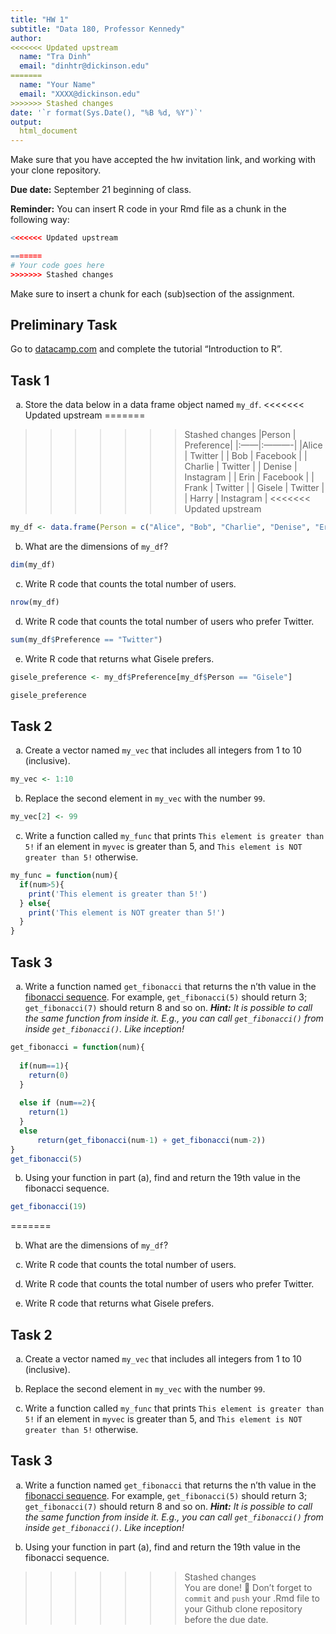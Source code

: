 ```yaml
---
title: "HW 1"
subtitle: "Data 180, Professor Kennedy"
author: 
<<<<<<< Updated upstream
  name: "Tra Dinh"
  email: "dinhtr@dickinson.edu"
=======
  name: "Your Name"
  email: "XXXX@dickinson.edu"
>>>>>>> Stashed changes
date: '`r format(Sys.Date(), "%B %d, %Y")`'
output: 
  html_document
---
```

Make sure that you have accepted the hw invitation link, and working with your clone repository.

**Due date:** September 21 beginning of class.

**Reminder:** You can insert R code in your Rmd file as a chunk in the following way:
```r
<<<<<<< Updated upstream

=======
# Your code goes here
>>>>>>> Stashed changes
```
Make sure to insert a chunk for each (sub)section of the assignment.

## Preliminary Task
Go to [datacamp.com](https://datacamp.com) and complete the tutorial "Introduction to R".


## Task 1
a) Store the data below in a data frame object named `my_df`.
<<<<<<< Updated upstream
=======


>>>>>>> Stashed changes
|Person | Preference|
|:------|:----------|
|Alice | Twitter |
| Bob | Facebook |
| Charlie | Twitter |
| Denise | Instagram |
| Erin | Facebook |
| Frank | Twitter |
| Gisele | Twitter |
| Harry | Instagram |
<<<<<<< Updated upstream
```r
my_df <- data.frame(Person = c("Alice", "Bob", "Charlie", "Denise", "Erin", "Frank", "Gisele", "Harry"), Preference = c("Twitter", "Facebook", "Twitter", "Instagram", "Facebook", "Twitter", "Twitter", "Instagram"))
```
b) What are the dimensions of `my_df`?
```r
dim(my_df)
```

c) Write R code that counts the total number of users.
```r
nrow(my_df)
```
d) Write R code that counts the total number of users who prefer Twitter.
```r
sum(my_df$Preference == "Twitter")
```
e) Write R code that returns what Gisele prefers.
```r
gisele_preference <- my_df$Preference[my_df$Person == "Gisele"]

gisele_preference
```
## Task 2
a) Create a vector named `my_vec` that includes all integers from 1 to 10 (inclusive).
```r
my_vec <- 1:10
```
b) Replace the second element in `my_vec` with the number `99`.
```r
my_vec[2] <- 99
```

c) Write a function called `my_func` that prints `This element is greater than 5!` if an element in `myvec` is greater than 5, and `This element is NOT greater than 5!` otherwise.
```r
my_func = function(num){
  if(num>5){
    print('This element is greater than 5!')
  } else{
    print('This element is NOT greater than 5!')
  }
}
```

## Task 3
a. Write a function named `get_fibonacci` that returns the n'th value in the [fibonacci sequence](https://www.mathsisfun.com/numbers/fibonacci-sequence.html). For example, `get_fibonacci(5)` should return 3; `get_fibonacci(7)` should return 8 and so on. ***Hint:** It is possible to call the same function from inside it. E.g., you can call `get_fibonacci()` from inside `get_fibonacci()`. Like inception!*
```r
get_fibonacci = function(num){
  
  if(num==1){
    return(0)
  } 
  
  else if (num==2){
    return(1)
  } 
  else 
      return(get_fibonacci(num-1) + get_fibonacci(num-2))
}
get_fibonacci(5)

```


b. Using your function in part (a), find and return the 19th value in the fibonacci sequence.
```r
get_fibonacci(19)
```
=======

b) What are the dimensions of `my_df`?

c) Write R code that counts the total number of users.

d) Write R code that counts the total number of users who prefer Twitter.

e) Write R code that returns what Gisele prefers.

## Task 2
a) Create a vector named `my_vec` that includes all integers from 1 to 10 (inclusive).

b) Replace the second element in `my_vec` with the number `99`.

c) Write a function called `my_func` that prints `This element is greater than 5!` if an element in `myvec` is greater than 5, and `This element is NOT greater than 5!` otherwise.

## Task 3
a. Write a function named `get_fibonacci` that returns the n'th value in the [fibonacci sequence](https://www.mathsisfun.com/numbers/fibonacci-sequence.html). For example, `get_fibonacci(5)` should return 3; `get_fibonacci(7)` should return 8 and so on. ***Hint:** It is possible to call the same function from inside it. E.g., you can call `get_fibonacci()` from inside `get_fibonacci()`. Like inception!*

b. Using your function in part (a), find and return the 19th value in the fibonacci sequence.


>>>>>>> Stashed changes
<br>
You are done! 🏁 Don't forget to `commit` and `push` your .Rmd file to your Github clone repository before the due date.
<br>


